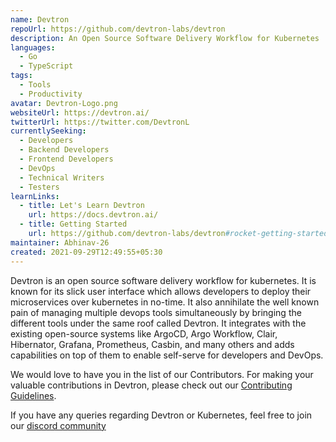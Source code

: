 ```yaml
---
name: Devtron
repoUrl: https://github.com/devtron-labs/devtron
description: An Open Source Software Delivery Workflow for Kubernetes
languages:
  - Go
  - TypeScript
tags:
  - Tools
  - Productivity
avatar: Devtron-Logo.png
websiteUrl: https://devtron.ai/
twitterUrl: https://twitter.com/DevtronL
currentlySeeking:
  - Developers
  - Backend Developers
  - Frontend Developers
  - DevOps
  - Technical Writers
  - Testers
learnLinks:
  - title: Let's Learn Devtron
    url: https://docs.devtron.ai/
  - title: Getting Started
    url: https://github.com/devtron-labs/devtron#rocket-getting-started
maintainer: Abhinav-26
created: 2021-09-29T12:49:55+05:30
---
```


<!-- Divide your content into sections using our handy shortcodes. Each section is optional -->

<Overview>

Devtron is an open source software delivery workflow for kubernetes. It is known for its slick user interface which allows developers to deploy their microservices over kubernetes in no-time. It also annihilate the well known pain of managing multiple devops tools simultaneously by bringing the different tools under the same roof called Devtron. It integrates with the existing open-source systems like ArgoCD, Argo Workflow, Clair, Hibernator, Grafana, Prometheus, Casbin, and many others and adds capabilities on top of them to enable self-serve for developers and DevOps.

</Overview>

<Contributing>

We would love to have you in the list of our Contributors. For making your valuable contributions in Devtron, please check out our [Contributing Guidelines](https://github.com/devtron-labs/devtron/blob/main/CONTRIBUTING.md).

If you have any queries regarding Devtron or Kubernetes, feel free to join our [discord community](https://discord.com/invite/jsRG5qx2gp)
</Contributing>
